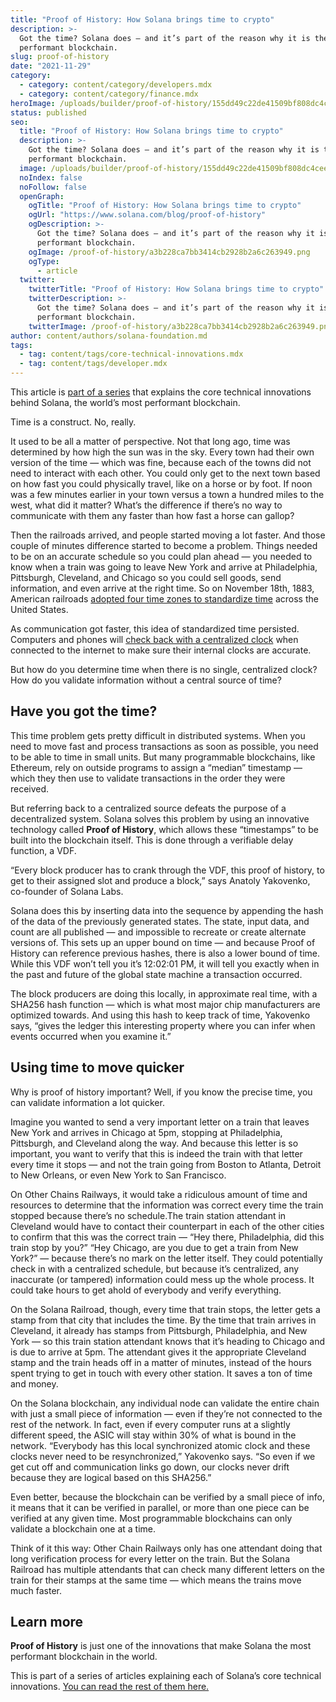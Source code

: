 ```yaml
---
title: "Proof of History: How Solana brings time to crypto"
description: >-
  Got the time? Solana does — and it’s part of the reason why it is the most
  performant blockchain.
slug: proof-of-history
date: "2021-11-29"
category:
  - category: content/category/developers.mdx
  - category: content/category/finance.mdx
heroImage: /uploads/builder/proof-of-history/155dd49c22de41509bf808dc4ceefb08.png
status: published
seo:
  title: "Proof of History: How Solana brings time to crypto"
  description: >-
    Got the time? Solana does — and it’s part of the reason why it is the most
    performant blockchain.
  image: /uploads/builder/proof-of-history/155dd49c22de41509bf808dc4ceefb08.png
  noIndex: false
  noFollow: false
  openGraph:
    ogTitle: "Proof of History: How Solana brings time to crypto"
    ogUrl: "https://www.solana.com/blog/proof-of-history"
    ogDescription: >-
      Got the time? Solana does — and it’s part of the reason why it is the most
      performant blockchain.
    ogImage: /proof-of-history/a3b228ca7bb3414cb2928b2a6c263949.png
    ogType:
      - article
  twitter:
    twitterTitle: "Proof of History: How Solana brings time to crypto"
    twitterDescription: >-
      Got the time? Solana does — and it’s part of the reason why it is the most
      performant blockchain.
    twitterImage: /proof-of-history/a3b228ca7bb3414cb2928b2a6c263949.png
author: content/authors/solana-foundation.md
tags:
  - tag: content/tags/core-technical-innovations.mdx
  - tag: content/tags/developer.mdx
---
```


This article is [part of a series](https://solana.com/news/tag/core-technical-innovations?ref=solana.ghost.io) that explains the core technical innovations behind Solana, the world’s most performant blockchain.

Time is a construct. No, really.

It used to be all a matter of perspective. Not that long ago, time was determined by how high the sun was in the sky. Every town had their own version of the time — which was fine, because each of the towns did not need to interact with each other. You could only get to the next town based on how fast you could physically travel, like on a horse or by foot. If noon was a few minutes earlier in your town versus a town a hundred miles to the west, what did it matter? What’s the difference if there’s no way to communicate with them any faster than how fast a horse can gallop?

Then the railroads arrived, and people started moving a lot faster. And those couple of minutes difference started to become a problem. Things needed to be on an accurate schedule so you could plan ahead — you needed to know when a train was going to leave New York and arrive at Philadelphia, Pittsburgh, Cleveland, and Chicago so you could sell goods, send information, and even arrive at the right time. So on November 18th, 1883, American railroads [adopted four time zones to standardize time](https://www.history.com/news/when-did-the-united-states-start-using-time-zones?ref=solana.ghost.io) across the United States.

As communication got faster, this idea of standardized time persisted. Computers and phones will [check back with a centralized clock](https://cs.stackexchange.com/questions/54933/how-do-computers-keep-track-of-time/54935?ref=solana.ghost.io) when connected to the internet to make sure their internal clocks are accurate.

But how do you determine time when there is no single, centralized clock? How do you validate information without a central source of time?

## **Have you got the time?**

This time problem gets pretty difficult in distributed systems. When you need to move fast and process transactions as soon as possible, you need to be able to time in small units. But many programmable blockchains, like Ethereum, rely on outside programs to assign a “median” timestamp — which they then use to validate transactions in the order they were received.

But referring back to a centralized source defeats the purpose of a decentralized system. Solana solves this problem by using an innovative technology called **Proof of History**, which allows these “timestamps” to be built into the blockchain itself. This is done through a verifiable delay function, a VDF.

“Every block producer has to crank through the VDF, this proof of history, to get to their assigned slot and produce a block,” says Anatoly Yakovenko, co-founder of Solana Labs.

Solana does this by inserting data into the sequence by appending the hash of the data of the previously generated states. The state, input data, and count are all published — and impossible to recreate or create alternate versions of. This sets up an upper bound on time — and because Proof of History can reference previous hashes, there is also a lower bound of time. While this VDF won’t tell you it’s 12:02:01 PM, it will tell you exactly when in the past and future of the global state machine a transaction occurred.

The block producers are doing this locally, in approximate real time, with a SHA256 hash function — which is what most major chip manufacturers are optimized towards. And using this hash to keep track of time, Yakovenko says, “gives the ledger this interesting property where you can infer when events occurred when you examine it.”

## **Using time to move quicker**

Why is proof of history important? Well, if you know the precise time, you can validate information a lot quicker.

Imagine you wanted to send a very important letter on a train that leaves New York and arrives in Chicago at 5pm, stopping at Philadelphia, Pittsburgh, and Cleveland along the way. And because this letter is so important, you want to verify that this is indeed the train with that letter every time it stops — and not the train going from Boston to Atlanta, Detroit to New Orleans, or even New York to San Francisco.

On Other Chains Railways, it would take a ridiculous amount of time and resources to determine that the information was correct every time the train stopped because there’s no schedule.The train station attendant in Cleveland would have to contact their counterpart in each of the other cities to confirm that this was the correct train — “Hey there, Philadelphia, did this train stop by you?” “Hey Chicago, are you due to get a train from New York?” — because there’s no mark on the letter itself. They could potentially check in with a centralized schedule, but because it’s centralized, any inaccurate (or tampered) information could mess up the whole process. It could take hours to get ahold of everybody and verify everything.

On the Solana Railroad, though, every time that train stops, the letter gets a stamp from that city that includes the time. By the time that train arrives in Cleveland, it already has stamps from Pittsburgh, Philadelphia, and New York — so this train station attendant knows that it’s heading to Chicago and is due to arrive at 5pm. The attendant gives it the appropriate Cleveland stamp and the train heads off in a matter of minutes, instead of the hours spent trying to get in touch with every other station. It saves a ton of time and money.

On the Solana blockchain, any individual node can validate the entire chain with just a small piece of information — even if they’re not connected to the rest of the network. In fact, even if every computer runs at a slightly different speed, the ASIC will stay within 30% of what is bound in the network. “Everybody has this local synchronized atomic clock and these clocks never need to be resynchronized,” Yakovenko says. “So even if we get cut off and communication links go down, our clocks never drift because they are logical based on this SHA256.”

Even better, because the blockchain can be verified by a small piece of info, it means that it can be verified in parallel, or more than one piece can be verified at any given time. Most programmable blockchains can only validate a blockchain one at a time.

Think of it this way: Other Chain Railways only has one attendant doing that long verification process for every letter on the train. But the Solana Railroad has multiple attendants that can check many different letters on the train for their stamps at the same time — which means the trains move much faster.

## **Learn more**

**Proof of History** is just one of the innovations that make Solana the most performant blockchain in the world.

This is part of a series of articles explaining each of Solana’s core technical innovations. [You can read the rest of them here.](https://solana.com/news/tag/core-technical-innovations?ref=solana.ghost.io)

